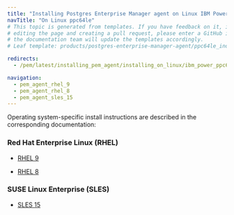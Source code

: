 ```yaml
---
title: "Installing Postgres Enterprise Manager agent on Linux IBM Power (ppc64le)"
navTitle: "On Linux ppc64le"
# This topic is generated from templates. If you have feedback on it, instead of
# editing the page and creating a pull request, please enter a GitHub issue and
# the documentation team will update the templates accordingly.
# Leaf template: products/postgres-enterprise-manager-agent/ppc64le_index.njk

redirects:
  - /pem/latest/installing_pem_agent/installing_on_linux/ibm_power_ppc64le/

navigation:
  - pem_agent_rhel_9
  - pem_agent_rhel_8
  - pem_agent_sles_15
---
```


Operating system-specific install instructions are described in the corresponding documentation:

### Red Hat Enterprise Linux (RHEL)

- [RHEL 9](pem_agent_rhel_9)

- [RHEL 8](pem_agent_rhel_8)

### SUSE Linux Enterprise (SLES)

- [SLES 15](pem_agent_sles_15)
